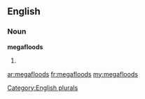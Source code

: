 ==English==

===Noun===
'''megafloods'''

# {{plural of|[[megaflood]]}}

[[Category:English plurals]]

[[ar:megafloods]]
[[fr:megafloods]]
[[my:megafloods]]